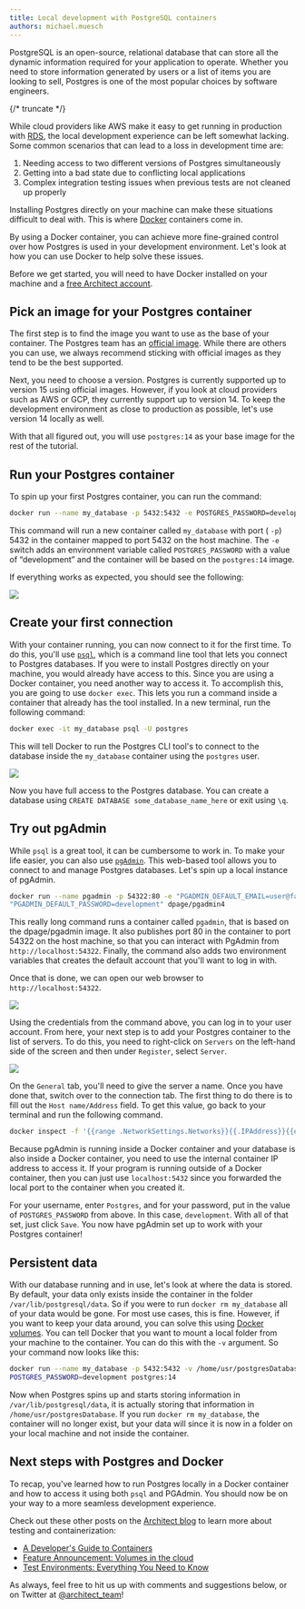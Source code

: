 ```yaml
---
title: Local development with PostgreSQL containers
authors: michael.muesch
---
```


PostgreSQL is an open-source, relational database that can store all the dynamic information
required for your application to operate. Whether you need to store information generated by users
or a list of items you are looking to sell, Postgres is one of the most popular choices by software
engineers.

{/* truncate */}

While cloud providers like AWS make it easy to get running in production with
[RDS](https://aws.amazon.com/rds/postgresql/), the local development experience can be left somewhat
lacking. Some common scenarios that can lead to a loss in development time are:

1.  Needing access to two different versions of Postgres simultaneously
2.  Getting into a bad state due to conflicting local applications
3.  Complex integration testing issues when previous tests are not cleaned up properly

Installing Postgres directly on your machine can make these situations difficult to deal with. This
is where [Docker](https://www.docker.com/) containers come in.

By using a Docker container, you can achieve more fine-grained control over how Postgres is used in
your development environment. Let's look at how you can use Docker to help solve these issues.

Before we get started, you will need to have Docker installed on your machine and a
[free Architect account](https://cloud.architect.io/signup).

## Pick an image for your Postgres container

The first step is to find the image you want to use as the base of your container. The Postgres team
has an [official image](https://hub.docker.com/_/postgres). While there are others you can use, we
always recommend sticking with official images as they tend to be the best supported.

Next, you need to choose a version. Postgres is currently supported up to version 15 using official
images. However, if you look at cloud providers such as AWS or GCP, they currently support up to
version 14. To keep the development environment as close to production as possible, let's use
version 14 locally as well.

With that all figured out, you will use `postgres:14` as your base image for the rest of the
tutorial.

## Run your Postgres container

To spin up your first Postgres container, you can run the command:

```sh
docker run --name my_database -p 5432:5432 -e POSTGRES_PASSWORD=development postgres:14
```

This command will run a new container called `my_database` with port ( `-p`) 5432 in the container
mapped to port 5432 on the host machine. The `-e` switch adds an environment variable called
`POSTGRES_PASSWORD` with a value of “development” and the container will be based on the
`postgres:14` image.

If everything works as expected, you should see the following:

![](./image1-1024x256.png)

## Create your first connection

With your container running, you can now connect to it for the first time. To do this, you'll use
[`psql`](https://www.postgresql.org/docs/current/app-psql.html), which is a command line tool that
lets you connect to Postgres databases. If you were to install Postgres directly on your machine,
you would already have access to this. Since you are using a Docker container, you need another way
to access it. To accomplish this, you are going to use `docker exec`. This lets you run a command
inside a container that already has the tool installed. In a new terminal, run the following
command:

```sh
docker exec -it my_database psql -U postgres
```

This will tell Docker to run the Postgres CLI tool's to connect to the database inside the
`my_database` container using the `postgres` user.

![](./image4-1024x122.png)

Now you have full access to the Postgres database. You can create a database using
`CREATE DATABASE some_database_name_here` or exit using `\q`.

## Try out pgAdmin

While `psql` is a great tool, it can be cumbersome to work in. To make your life easier, you can
also use [`pgAdmin`](https://www.pgadmin.org/). This web-based tool allows you to connect to and
manage Postgres databases. Let's spin up a local instance of pgAdmin.

```sh
docker run --name pgadmin -p 54322:80 -e "PGADMIN_DEFAULT_EMAIL=user@fakeemail.com" -e
"PGADMIN_DEFAULT_PASSWORD=development" dpage/pgadmin4
```

This really long command runs a container called `pgadmin`, that is based on the dpage/pgadmin
image. It also publishes port 80 in the container to port 54322 on the host machine, so that you can
interact with PgAdmin from `http://localhost:54322`. Finally, the command also adds two environment
variables that creates the default account that you'll want to log in with.

Once that is done, we can open our web browser to `http://localhost:54322`.

![](./image3-1024x561.png)

Using the credentials from the command above, you can log in to your user account. From here, your
next step is to add your Postgres container to the list of servers. To do this, you need to
right-click on `Servers` on the left-hand side of the screen and then under `Register`, select
`Server`.

![](./image2-1024x539.png)

On the `General` tab, you'll need to give the server a name. Once you have done that, switch over to
the connection tab. The first thing to do there is to fill out the `Host name/Address` field. To get
this value, go back to your terminal and run the following command.

```sh
docker inspect -f '{{range .NetworkSettings.Networks}}{{.IPAddress}}{{end}}' my_database
```

Because pgAdmin is running inside a Docker container and your database is also inside a Docker
container, you need to use the internal container IP address to access it. If your program is
running outside of a Docker container, then you can just use `localhost:5432` since you forwarded
the local port to the container when you created it.

For your username, enter `Postgres`, and for your password, put in the value of `POSTGRES_PASSWORD`
from above. In this case, `development`. With all of that set, just click `Save`. You now have
pgAdmin set up to work with your Postgres container!

## Persistent data

With our database running and in use, let's look at where the data is stored. By default, your data
only exists inside the container in the folder `/var/lib/postgresql/data`. So if you were to run
`docker rm my_database` all of your data would be gone. For most use cases, this is fine. However,
if you want to keep your data around, you can solve this using
[Docker volumes](https://docs.docker.com/storage/volumes/). You can tell Docker that you want to
mount a local folder from your machine to the container. You can do this with the `-v` argument. So
your command now looks like this:

```sh
docker run --name my_database -p 5432:5432 -v /home/usr/postgresDatabase:/var/lib/postgresql/data -e
POSTGRES_PASSWORD=development postgres:14
```

Now when Postgres spins up and starts storing information in `/var/lib/postgresql/data`, it is
actually storing that information in `/home/usr/postgresDatabase`. If you run
`docker rm my_database`, the container will no longer exist, but your data will since it is now in a
folder on your local machine and not inside the container.

## Next steps with Postgres and Docker

To recap, you've learned how to run Postgres locally in a Docker container and how to access it
using both `psql` and PGAdmin. You should now be on your way to a more seamless development
experience.

Check out these other posts on the [Architect blog](https://www.architect.io/blog/) to learn more
about testing and containerization:

- [A Developer's Guide to Containers](/blog/2022/10/27/containers-developers-guide/)
- [Feature Announcement: Volumes in the cloud](/blog/2023/01/04/cloud-volumes/)
- [Test Environments: Everything You Need to Know](/blog/2022/08/09/test-environment-guide/)

As always, feel free to hit us up with comments and suggestions below, or on Twitter at
[@architect_team](https://twitter.com/architect_team)!
